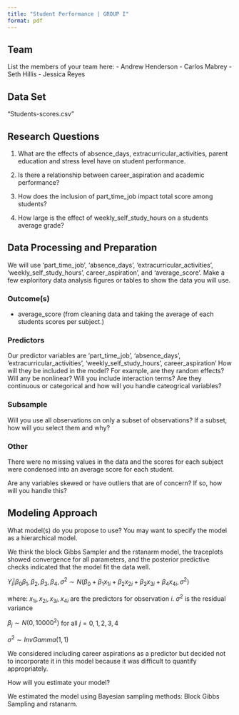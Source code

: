 ```yaml
---
title: "Student Performance | GROUP I"
format: pdf
---
```


## Team

List the members of your team here: - Andrew Henderson - Carlos Mabrey - Seth Hillis - Jessica Reyes

## Data Set

"Students-scores.csv"

## Research Questions

1.  What are the effects of absence_days, extracurricular_activities, parent education and stress level have on student performance.

2.  Is there a relationship between career_aspiration and academic performance?

3.  How does the inclusion of part_time_job impact total score among students?

4.  How large is the effect of weekly_self_study_hours on a students average grade?

## Data Processing and Preparation

We will use 'part_time_job', 'absence_days', 'extracurricular_activities', 'weekly_self_study_hours', career_aspiration', and 'average_score'.
Make a few exploritory data analysis figures or tables to show the data you will use.

### Outcome(s)

-   average_score (from cleaning data and taking the average of each students scores per subject.)

### Predictors

Our predictor variables are 'part_time_job', 'absence_days', 'extracurricular_activities', 'weekly_self_study_hours', career_aspiration'
How will they be included in the model? For example, are they random effects? Will any be nonlinear? Will you include interaction terms? Are they continuous or categorical and how will you handle cateogrical variables?

### Subsample

Will you use all observations on only a subset of observations? If a subset, how will you select them and why?

### Other

There were no missing values in the data and the scores for each subject were condensed into an average score for each student.

Are any variables skewed or have outliers that are of concern? If so, how will you handle this?

## Modeling Approach

What model(s) do you propose to use? You may want to specify the model as a hierarchical model.

We think the block Gibbs Sampler and the rstanarm model, the traceplots showed convergence for all parameters, and the posterior predictive checks indicated that the model fit the data well.

$Y_i|\beta_0 \beta_1, \beta_2, \beta_3, \beta_4, \sigma^2  \sim N(\beta_0+ \beta_1 x_{1i}+ \beta_2 x_{2i}+ \beta_3 x_{3i}+ \beta_4 x_{4i},\sigma^2)$

where: $x_{1i},x_{2i},x_{3i},x_{4i}$ are the predictors for observation $i$.
$\sigma^2$ is the residual variance

$\beta_j \sim N(0, 10000^2)$ for all $j=0,1,2,3,4$

$\sigma^2 \sim InvGamma(1, 1)$

We considered including career aspirations as a predictor but decided not to incorporate it in this model because it was difficult to quantify appropriately.

How will you estimate your model?

We estimated the model using Bayesian sampling methods: Block Gibbs Sampling and rstanarm.

